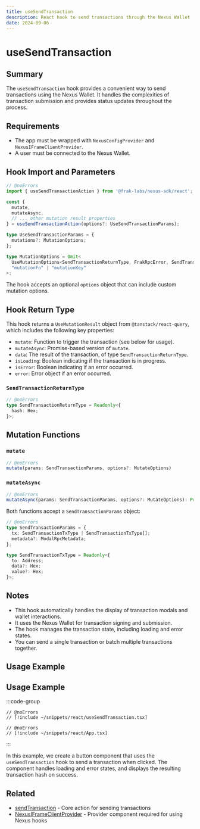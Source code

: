```yaml
---
title: useSendTransaction
description: React hook to send transactions through the Nexus Wallet
date: 2024-09-06
---
```


# useSendTransaction

## Summary
The `useSendTransaction` hook provides a convenient way to send transactions using the Nexus Wallet. It handles the complexities of transaction submission and provides status updates throughout the process.

## Requirements
- The app must be wrapped with `NexusConfigProvider` and `NexusIFrameClientProvider`.
- A user must be connected to the Nexus Wallet.

## Hook Import and Parameters

```ts twoslash
// @noErrors
import { useSendTransactionAction } from '@frak-labs/nexus-sdk/react';

const {
  mutate,
  mutateAsync,
  // ... other mutation result properties
} = useSendTransactionAction(options?: UseSendTransactionParams);

type UseSendTransactionParams = {
  mutations?: MutationOptions;
};

type MutationOptions = Omit<
  UseMutationOptions<SendTransactionReturnType, FrakRpcError, SendTransactionParams>,
  "mutationFn" | "mutationKey"
>;
```

The hook accepts an optional `options` object that can include custom mutation options.

## Hook Return Type
This hook returns a `UseMutationResult` object from `@tanstack/react-query`, which includes the following key properties:

- `mutate`: Function to trigger the transaction (see below for usage).
- `mutateAsync`: Promise-based version of `mutate`.
- `data`: The result of the transaction, of type `SendTransactionReturnType`.
- `isLoading`: Boolean indicating if the transaction is in progress.
- `isError`: Boolean indicating if an error occurred.
- `error`: Error object if an error occurred.

### `SendTransactionReturnType`

```ts twoslash
// @noErrors
type SendTransactionReturnType = Readonly<{
  hash: Hex;
}>;
```

## Mutation Functions

### `mutate`

```ts twoslash
// @noErrors
mutate(params: SendTransactionParams, options?: MutateOptions)
```

### `mutateAsync`

```ts twoslash
// @noErrors
mutateAsync(params: SendTransactionParams, options?: MutateOptions): Promise<SendTransactionReturnType>
```

Both functions accept a `SendTransactionParams` object:

```ts twoslash
// @noErrors
type SendTransactionParams = {
  tx: SendTransactionTxType | SendTransactionTxType[];
  metadata?: ModalRpcMetadata;
};

type SendTransactionTxType = Readonly<{
  to: Address;
  data?: Hex;
  value?: Hex;
}>;
```

## Notes
- This hook automatically handles the display of transaction modals and wallet interactions.
- It uses the Nexus Wallet for transaction signing and submission.
- The hook manages the transaction state, including loading and error states.
- You can send a single transaction or batch multiple transactions together.

## Usage Example

## Usage Example

:::code-group
```tsx twoslash [SendTransactionButton.tsx]
// @noErrors
// [!include ~/snippets/react/useSendTransaction.tsx]
```
```tsx twoslash [Appp.tsx]
// @noErrors
// [!include ~/snippets/react/App.tsx]
```
:::

In this example, we create a button component that uses the `useSendTransaction` hook to send a transaction when clicked. The component handles loading and error states, and displays the resulting transaction hash on success.

## Related
- [sendTransaction](/nexus-sdk/api/actions/sendTransaction) - Core action for sending transactions
- [NexusIFrameClientProvider](/nexus-sdk/api/react/NexusIFrameClientProvider) - Provider component required for using Nexus hooks
